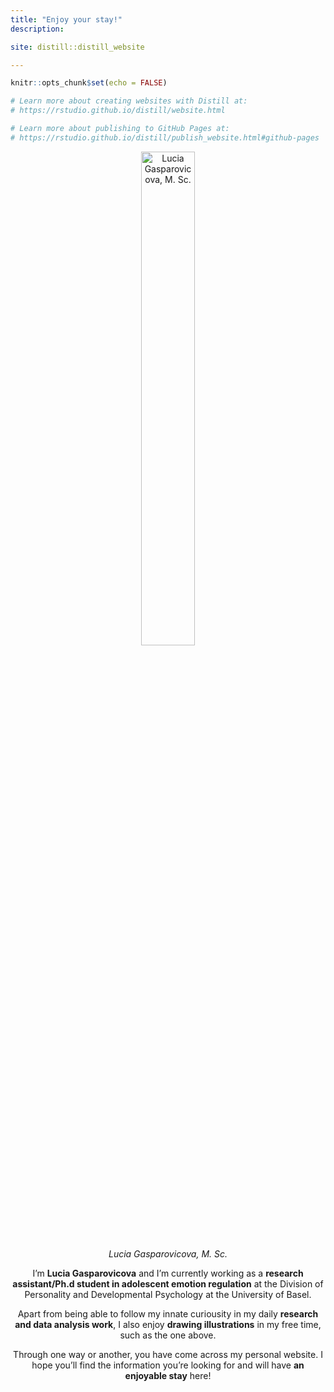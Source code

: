 ```yaml
---
title: "Enjoy your stay!"
description: 

site: distill::distill_website

---
```


```r
knitr::opts_chunk$set(echo = FALSE)

# Learn more about creating websites with Distill at:
# https://rstudio.github.io/distill/website.html

# Learn more about publishing to GitHub Pages at:
# https://rstudio.github.io/distill/publish_website.html#github-pages

```

<center>
![*Lucia Gasparovicova, M. Sc.*](website_images/Profile_Image_Round_Small.png){width=45%}
<center>

I'm **Lucia Gasparovicova** and I'm currently working as a **research assistant/Ph.d student in adolescent emotion regulation** at the Division of Personality and Developmental Psychology at the University of Basel.

Apart from being able to follow my innate curiousity in my daily **research and data analysis work**, I also enjoy **drawing illustrations** in my free time, such as the one above. 


Through one way or another, you have come across my personal website. I hope you'll find the information you're looking for and will have **an enjoyable stay** here!  



